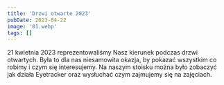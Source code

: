 ```yaml
---
title: 'Drzwi otwarte 2023'
pubDate: 2023-04-22
image: '01.webp'
tags: []
---
```


21 kwietnia 2023 reprezentowaliśmy Nasz kierunek podczas drzwi otwartych. Była to dla nas niesamowita okazja, by pokazać wszystkim co robimy i czym się interesujemy. Na naszym stoisku można było zobaczyć jak działa Eyetracker oraz wysłuchać czym zajmujemy się na zajęciach. 